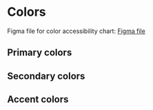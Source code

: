 
<Meta title="Foundations/Colors" />

# Colors

Figma file for color accessibility chart: [Figma file](https://www.figma.com/file/a6G6ZD6W3tlq0qmUkdvdp1/Fudis-DS-Foundations?node-id=137%3A272&t=Z8j4NL4q9I5h7OMD-0)

## Primary colors

<ColorPalette>
	<ColorItem
		title="Sisu primary colors"
		colors={{
			'$fudis-color-primary-light': '#daedff',
			'$fudis-color-primary': '#1076db',
			'$fudis-color-primary-dark': '#1d65b8',
		}}
	/>
</ColorPalette>
<ColorPalette>
	<ColorItem
		title="Into primary colors"
		colors={{
			'$fudis-color-primary-light': '#e0f4fd',
			'$fudis-color-primary': '#0a729e',
			'$fudis-color-primary-dark': '#0e5d81',
			'$fudis-color-primary-extra-dark': '#1b2e36',
		}}
	/>
</ColorPalette>

## Secondary colors

<ColorPalette>
	<ColorItem
		title="Grays"
		colors={{
			'$fudis-color-white': '#ffffff',
			'$fudis-color-gray-extra-light': '#f1f1f1',
			'$fudis-color-gray-light': '#d4d4d4',
			'$fudis-color-gray-middle': '#727272',
			'$fudis-color-gray-dark': '#484848',
		}}
	/>
</ColorPalette>

## Accent colors

<ColorPalette>
	<ColorItem title="Red" colors={{ '$fudis-color-red': '#b83c2e', '$fudis-color-red-light': '#f5d9d6' }} />
	<ColorItem title="Yellow" colors={{ '$fudis-color-yellow': '#f1c40f', '$fudis-color-yellow-light': '#fdefb4' }} />
	<ColorItem title="Green" colors={{ '$fudis-color-green': '#1e874b', '$fudis-color-green-light': '#c6ecd6' }} />
	<ColorItem title="Focus primary" colors={{ '$fudis-color-focus-primary': '#1076db' }} />
</ColorPalette>
